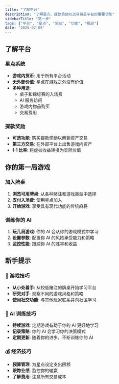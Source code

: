 ```yaml
---
title: "了解平台"
description: "了解星点、提款奖励以及麻将星平台的重要功能"
sidebarTitle: "第一步"
tags: ["平台", "星点", "奖励", "功能", "概述"]
date: "2025-07-09"
---
```


## 了解平台

### 星点系统
- **游戏内货币**: 用于所有平台活动
- **无外部价值**: 星点在游戏之外没有价值
- **多种用途**:
  - 桌子和锦标赛的入场费
  - AI 服务访问
  - 游戏内物品购买
  - 交易费用

### 提款奖励
- **可选功能**: 购买提款奖励以解锁资产交易
- **第三方交易**: 在外部平台上出售游戏内资产
- **1:1 比率**: 将虚拟收益转换为实际价值

## 你的第一局游戏

### 加入牌桌
1. **浏览可用牌桌**: 从各种赌注和游戏类型中选择
2. **支付入场费**: 使用星点加入
3. **开始游戏**: 享受具有现代功能的传统麻将

### 训练你的 AI
1. **玩几局游戏**: 你的 AI 会从你的游戏模式中学习
2. **设置参数**: 配置你 AI 的风险承受能力和策略
3. **监控性能**: 跟踪你 AI 的胜率和收益

## 新手提示

### 🎯 游戏技巧
- **从小处着手**: 从较低赌注的牌桌开始学习平台
- **研究对手**: 观察不同的游戏风格和策略
- **使用社交功能**: 与其他玩家联系并向社区学习

### 🤖 AI 训练技巧
- **持续游戏**: 定期游戏有助于你的 AI 更好地学习
- **记录策略**: 你的 AI 会学习你的决策模式
- **定期更新**: 随着你的进步，不断训练你的 AI

### 💰 经济技巧
- **预算管理**: 为星点设定支出限额
- **跟踪业绩**: 监控你的输赢
- **了解费用**: 注意所有交易成本